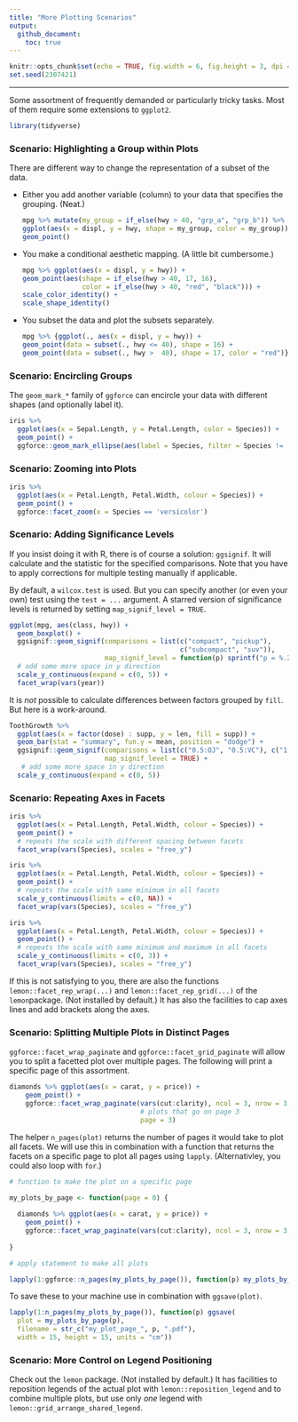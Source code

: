 ```yaml
---
title: "More Plotting Scenarios"
output: 
  github_document:
    toc: true
---
```


```r
knitr::opts_chunk$set(echo = TRUE, fig.width = 6, fig.height = 3, dpi = 120, warning = FALSE)
set.seed(2307421)
```

***

Some assortment of frequently demanded or particularly tricky tasks. Most of them require some extensions to `ggplot2`.

```r
library(tidyverse)
```

### Scenario: Highlighting a Group within Plots

There are different way to change the representation of a subset of the data. 
 
* Either you add another variable (column) to your data that specifies the grouping. (Neat.)
 
  ```r
mpg %>% mutate(my_group = if_else(hwy > 40, "grp_a", "grp_b")) %>% 
  ggplot(aes(x = displ, y = hwy, shape = my_group, color = my_group)) +
  geom_point()
  ```

* You make a conditional aesthetic mapping. (A little bit cumbersome.)

  ```r
mpg %>% ggplot(aes(x = displ, y = hwy)) +
  geom_point(aes(shape = if_else(hwy > 40, 17, 16),
                 color = if_else(hwy > 40, "red", "black"))) + 
  scale_color_identity() + 
  scale_shape_identity()
  ```

* You subset the data and plot the subsets separately.

  ```r
mpg %>% {ggplot(., aes(x = displ, y = hwy)) +
  geom_point(data = subset(., hwy <= 40), shape = 16) +
  geom_point(data = subset(., hwy >  40), shape = 17, color = "red")}
  ```

### Scenario: Encircling  Groups

The `geom_mark_*` family of `ggforce` can encircle your data with different shapes (and optionally label it).

```r
iris %>% 
  ggplot(aes(x = Sepal.Length, y = Petal.Length, color = Species)) +
  geom_point() +
  ggforce::geom_mark_ellipse(aes(label = Species, filter = Species != 'setosa'), label.fontsize = 11)
```

### Scenario: Zooming into Plots

```r
iris %>% 
  ggplot(aes(x = Petal.Length, Petal.Width, colour = Species)) +
  geom_point() +
  ggforce::facet_zoom(x = Species == 'versicolor')
```

### Scenario: Adding Significance Levels

If you insist doing it with R, there is of course a solution: `ggsignif`. It will calculate and the statistic for the specified comparisons. Note that you have to apply corrections for multiple testing manually if applicable.

By default, a `wilcox.test` is used. But you can specify another (or even your own) test using the `test = ...` argument. A starred version of significance levels is returned by setting `map_signif_level = TRUE`.

```r
ggplot(mpg, aes(class, hwy)) +
  geom_boxplot() +
  ggsignif::geom_signif(comparisons = list(c("compact", "pickup"),
                                           c("subcompact", "suv")),
                        map_signif_level = function(p) sprintf("p = %.2g", p)) +
  # add some more space in y direction
  scale_y_continuous(expand = c(0, 5)) +
  facet_wrap(vars(year))
```

It is _not_ possible to calculate differences between factors grouped by `fill`. But here is a work-around.

```r
ToothGrowth %>% 
  ggplot(aes(x = factor(dose) : supp, y = len, fill = supp)) +
  geom_bar(stat = "summary", fun.y = mean, position = "dodge") +
  ggsignif::geom_signif(comparisons = list(c("0.5:OJ", "0.5:VC"), c("1:OJ", "1:VC"), c("2:OJ", "2:VC")),
                        map_signif_level = TRUE) +
   # add some more space in y direction
  scale_y_continuous(expand = c(0, 5))
```

### Scenario: Repeating Axes in Facets

```r
iris %>% 
  ggplot(aes(x = Petal.Length, Petal.Width, colour = Species)) +
  geom_point() +
  # repeats the scale with different spacing between facets
  facet_wrap(vars(Species), scales = "free_y")

iris %>% 
  ggplot(aes(x = Petal.Length, Petal.Width, colour = Species)) +
  geom_point() +
  # repeats the scale with same minimum in all facets
  scale_y_continuous(limits = c(0, NA)) +
  facet_wrap(vars(Species), scales = "free_y")

iris %>% 
  ggplot(aes(x = Petal.Length, Petal.Width, colour = Species)) +
  geom_point() +
  # repeats the scale with same minimum and maximum in all facets
  scale_y_continuous(limits = c(0, 3)) +
  facet_wrap(vars(Species), scales = "free_y")
```

If this is not satisfying to you, there are also the functions `lemon::facet_rep_wrap(...)` and `lemon::facet_rep_grid(...)` of the `lemon`package. (Not installed by default.) It has also the facilities to cap axes lines and add brackets along the axes.

### Scenario: Splitting Multiple Plots in Distinct Pages

`ggforce::facet_wrap_paginate` and `ggforce::facet_grid_paginate` will allow you to split a facetted plot over multiple pages. The following will print a specific page of this assortment.

```r
diamonds %>% ggplot(aes(x = carat, y = price)) +
    geom_point() +
    ggforce::facet_wrap_paginate(vars(cut:clarity), ncol = 3, nrow = 3, 
                                 # plots that go on page 3
                                 page = 3)
```

The helper `n_pages(plot)` returns the number of pages it would take to plot all facets. We will use this in combination with a function that returns the facets on a specific page to plot all pages using `lapply`. (Alternativley, you could also loop with `for`.)

```r
# function to make the plot on a specific page

my_plots_by_page <- function(page = 0) {
  
  diamonds %>% ggplot(aes(x = carat, y = price)) +
    geom_point() +
    ggforce::facet_wrap_paginate(vars(cut:clarity), ncol = 3, nrow = 3, page = page)
  
}

# apply statement to make all plots

lapply(1:ggforce::n_pages(my_plots_by_page()), function(p) my_plots_by_page(p))
```

To save these to your machine use in combination with `ggsave(plot)`.

```r
lapply(1:n_pages(my_plots_by_page()), function(p) ggsave(
  plot = my_plots_by_page(p), 
  filename = str_c("my_plot_page_", p, ".pdf"), 
  width = 15, height = 15, units = "cm"))
```

### Scenario: More Control on Legend Positioning

Check out the `lemon` package. (Not installed by default.) It has facilities to reposition legends of the actual plot with `lemon::reposition_legend` and to combine multiple plots, but use only _one_ legend with `lemon::grid_arrange_shared_legend`.